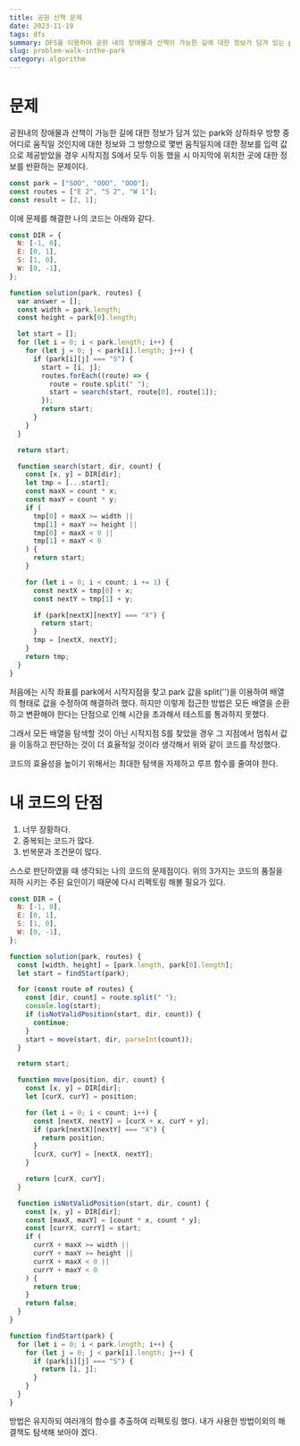 ```yaml
---
title: 공원 산책 문제
date: 2023-11-19
tags: dfs
summary: DFS를 이용하여 공원 내의 장애물과 산책이 가능한 길에 대한 정보가 담겨 있는 park와 상하좌우 방향 중 어디로 움직일 것인지에 대한 문제이다.
slug: problem-walk-inthe-park
category: algorithm
---
```


# 문제

공원내의 장애물과 산책이 가능한 길에 대한 정보가 담겨 있는 park와 상하좌우 방향 중 어디로 움직일 것인지에 대한 정보와 그 방향으로 몇번 움직일지에 대한 정보를 입력 값으로 제공받았을 경우 시작지점 S에서 모두 이동 했을 시 마지막에 위치한 곳에 대한 정보를 반환하는 문제이다.

```javascript
const park = ["SOO", "OOO", "OOO"];
const routes = ["E 2", "S 2", "W 1"];
const result = [2, 1];
```

이에 문제를 해결한 나의 코드는 아래와 같다.

```javascript
const DIR = {
  N: [-1, 0],
  E: [0, 1],
  S: [1, 0],
  W: [0, -1],
};

function solution(park, routes) {
  var answer = [];
  const width = park.length;
  const height = park[0].length;

  let start = [];
  for (let i = 0; i < park.length; i++) {
    for (let j = 0; j < park[i].length; j++) {
      if (park[i][j] === "S") {
        start = [i, j];
        routes.forEach((route) => {
          route = route.split(" ");
          start = search(start, route[0], route[1]);
        });
        return start;
      }
    }
  }

  return start;

  function search(start, dir, count) {
    const [x, y] = DIR[dir];
    let tmp = [...start];
    const maxX = count * x;
    const maxY = count * y;
    if (
      tmp[0] + maxX >= width ||
      tmp[1] + maxY >= height ||
      tmp[0] + maxX < 0 ||
      tmp[1] + maxY < 0
    ) {
      return start;
    }

    for (let i = 0; i < count; i += 1) {
      const nextX = tmp[0] + x;
      const nextY = tmp[1] + y;

      if (park[nextX][nextY] === "X") {
        return start;
      }
      tmp = [nextX, nextY];
    }
    return tmp;
  }
}
```

처음에는 시작 좌표를 park에서 시작지점을 찾고 park 값을 split('')을 이용하여 배열의 형태로 값을 수정하여 해결하려 했다.
하지만 이렇게 접근한 방법은 모든 배열을 순환하고 변환해야 한다는 단점으로 인해 시간을 초과해서 테스트를 통과하지 못했다.

그래서 모든 배열을 탐색할 것이 아닌 시작지점 S를 찾았을 경우 그 지점에서 멈춰서 값을 이동하고 판단하는 것이 더 효율적일 것이라 생각해서 위와 같이 코드를 작성했다.

코드의 효율성을 높이기 위해서는 최대한 탐색을 자제하고 루프 함수를 줄여야 한다.

# 내 코드의 단점

1. 너무 장황하다.
2. 중복되는 코드가 많다.
3. 반복문과 조건문이 많다.

스스로 판단하였을 때 생각되는 나의 코드의 문제점이다. 위의 3가지는 코드의 품질을 저하 시키는 주된 요인이기 때문에 다시 리펙토링 해볼 필요가 있다.

```javascript
const DIR = {
  N: [-1, 0],
  E: [0, 1],
  S: [1, 0],
  W: [0, -1],
};

function solution(park, routes) {
  const [width, height] = [park.length, park[0].length];
  let start = findStart(park);

  for (const route of routes) {
    const [dir, count] = route.split(" ");
    console.log(start);
    if (isNotValidPosition(start, dir, count)) {
      continue;
    }
    start = move(start, dir, parseInt(count));
  }

  return start;

  function move(position, dir, count) {
    const [x, y] = DIR[dir];
    let [curX, curY] = position;

    for (let i = 0; i < count; i++) {
      const [nextX, nextY] = [curX + x, curY + y];
      if (park[nextX][nextY] === "X") {
        return position;
      }
      [curX, curY] = [nextX, nextY];
    }

    return [curX, curY];
  }

  function isNotValidPosition(start, dir, count) {
    const [x, y] = DIR[dir];
    const [maxX, maxY] = [count * x, count * y];
    const [currX, currY] = start;
    if (
      currX + maxX >= width ||
      currY + maxY >= height ||
      currX + maxX < 0 ||
      currY + maxY < 0
    ) {
      return true;
    }
    return false;
  }
}

function findStart(park) {
  for (let i = 0; i < park.length; i++) {
    for (let j = 0; j < park[i].length; j++) {
      if (park[i][j] === "S") {
        return [i, j];
      }
    }
  }
}
```

방법은 유지하되 여러개의 함수를 추출하여 리펙토링 했다. 내가 사용한 방법이외의 해결책도 탐색해 보아야 겠다.
